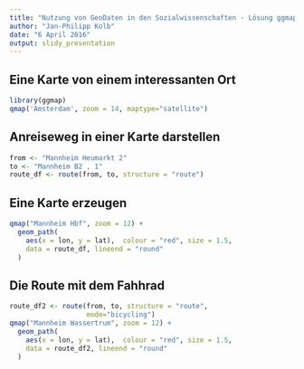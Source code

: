 ```yaml
---
title: "Nutzung von GeoDaten in den Sozialwissenschaften - Lösung ggmap"
author: "Jan-Philipp Kolb"
date: "6 April 2016"
output: slidy_presentation
---
```


## Eine Karte von einem interessanten Ort

```r
library(ggmap)
qmap('Amsterdam', zoom = 14, maptype="satellite")
```

## Anreiseweg in einer Karte darstellen

```r
from <- "Mannheim Heumarkt 2"
to <- "Mannheim B2 , 1"
route_df <- route(from, to, structure = "route")
```

## Eine Karte erzeugen

```r
qmap("Mannheim Hbf", zoom = 12) +
  geom_path(
    aes(x = lon, y = lat),  colour = "red", size = 1.5,
    data = route_df, lineend = "round"
  )
```

## Die Route mit dem Fahhrad

```r
route_df2 <- route(from, to, structure = "route",
                   mode="bicycling")
qmap("Mannheim Wassertrum", zoom = 12) +
  geom_path(
    aes(x = lon, y = lat),  colour = "red", size = 1.5,
    data = route_df2, lineend = "round"
  )
```
